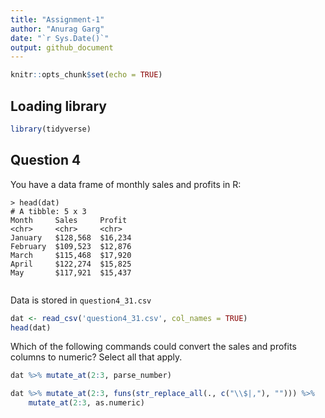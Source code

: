 ```yaml
---
title: "Assignment-1"
author: "Anurag Garg"
date: "`r Sys.Date()`"
output: github_document
---
```


```r
knitr::opts_chunk$set(echo = TRUE)
```

## Loading library
```r
library(tidyverse)
```

## Question 4

You have a data frame of monthly sales and profits in R: 

```
> head(dat)
# A tibble: 5 x 3
Month     Sales     Profit 
<chr>     <chr>     <chr>  
January   $128,568  $16,234
February  $109,523  $12,876
March     $115,468  $17,920
April     $122,274  $15,825
May       $117,921  $15,437
    
```

Data is stored in `question4_31.csv`

```r
dat <- read_csv('question4_31.csv', col_names = TRUE)
head(dat)
```

Which of the following commands could convert the sales and profits columns to numeric? Select all that apply.

```r
dat %>% mutate_at(2:3, parse_number)
```

```r
dat %>% mutate_at(2:3, funs(str_replace_all(., c("\\$|,"), ""))) %>% 
    mutate_at(2:3, as.numeric)
```

